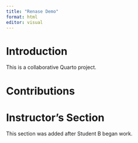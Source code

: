 ```yaml
---
title: "Renase Demo"
format: html
editor: visual
---
```


## 

# Introduction

This is a collaborative Quarto project.

# Contributions

<!-- Student sections will go here -->
# Instructor's Section

This section was added after Student B began work.
